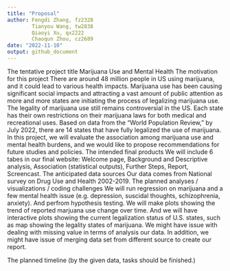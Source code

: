 ```yaml
---
title: "Proposal"
author: Fengdi Zhang, fz2328
        Tianyou Wang, tw2838
        Qiaoyi Xu, qx2222
        Chaoqun Zhou, cz2689
date: "2022-11-10"
output: github_document
---
```


The tentative project title
Marijuana Use and Mental Health
The motivation for this project
There are around 48 million people in US using marijuana, and it could lead to various health impacts. Marijuana use has been causing significant social impacts and attracting a vast amount of public attention as more and more states are initiating the process of legalizing marijuana use. 
The legality of marijuana use still remains controversial in the US. Each state has their own restrictions on their marijuana laws for both medical and recreational uses. Based on data from the “World Population Review,” by July 2022, there are 14 states that have fully legalized the use of marijuana. 
In this project, we will evaluate the association among marijuana use and mental health burdens, and we would like to propose recommendations for future studies and policies.
The intended final products
We will include 6 tabes in our final website: Welcome page, Background and Descriptive analysis, Association (statistical outputs), Further Steps, Report, Screencast. 
The anticipated data sources
Our data comes from National survey on Drug Use and Health 2002-2019. 
The planned analyses / visualizations / coding challenges
We will run regression on marijuana and a few mental health issue (e.g. depression, suscidal thoughts, schizophrenia, anxiety). And perfrom hypothesis testing.
We will make plots showing the trend of reported marjuana use change over time. And we will have interactive plots showing the current legalization status of U.S. states, such as map showing the legality states of marijuana.
We might have issue with dealing with missing value in terms of analysis our data. In addition, we might have issue of merging data set from different source to create our report.
 
The planned timeline (by the given data, tasks should be finished.)

